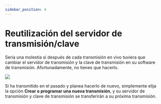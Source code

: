 ---
sidebar_position: 4
---

# Reutilización del servidor de transmisión/clave

Sería una molestia si después de cada transmisión en vivo tuviera que cambiar el servidor de transmisión y la clave de transmisión en su software de transmisión. Afortunadamente, no tienes que hacerlo.

![](https://i.imgur.com/OPUlCNP.png)

Si ha transmitido en el pasado y planea hacerlo de nuevo, simplemente elija la opción **Crear o programar una nueva transmisión**, y su servidor de transmisión y clave de transmisión se transferirán a su próxima transmisión.